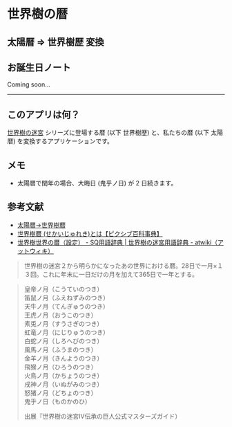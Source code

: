 
# 世界樹の暦

<TodaysEtrianDateDisplay />

## 太陽暦 ⇒ 世界樹歴 変換

<SolarEtrianCalendarConverter />

## お誕生日ノート

Coming soon...

---

## このアプリは何？

[世界樹の迷宮](https://www.atlus.co.jp/series/sq/) シリーズに登場する暦 (以下 世界樹歴) と、私たちの暦 (以下 太陽暦) を変換するアプリケーションです。

## メモ

- 太陽暦で閏年の場合、大晦日 (鬼乎ノ日) が 2 日続きます。

## 参考文献

- [太陽暦→世界樹暦](https://gsv.xii.jp/tools/sqc/)
- [世界樹暦 (せかいじゅれき)とは【ピクシブ百科事典】](https://dic.pixiv.net/a/世界樹暦)
- [世界樹世界の暦（設定） - SQ用語辞典 \| 世界樹の迷宮用語辞典 - atwiki（アットウィキ）](https://w.atwiki.jp/yougosq/pages/1305.html)

> 世界樹の迷宮２から明らかになったあの世界における暦。28日で一月×１３回。これに年末に一日だけの月を加えて365日で一年とする。

> 皇帝ノ月（こうていのつき）<br />
> 笛鼠ノ月（ふえねずみのつき）<br />
> 天牛ノ月（てんぎゅうのつき）<br />
> 王虎ノ月（おうこのつき）<br />
> 素兎ノ月（すうさぎのつき）<br />
> 虹竜ノ月（にじりゅうのつき）<br />
> 白蛇ノ月（しろへびのつき）<br />
> 風馬ノ月（ふうまのつき）<br />
> 金羊ノ月（きんようのつき）<br />
> 飛猴ノ月（ひろうのつき）<br />
> 火鳥ノ月（かちょうのつき）<br />
> 戌神ノ月（いぬがみのつき）<br />
> 怒猪ノ月（どちょのつき）<br />
> 鬼乎ノ日（ものかのひ）
>
> 出展『世界樹の迷宮Ⅳ伝承の巨人公式マスターズガイド）

<Version version="0.1.0" onDate="2025-10-30" />
